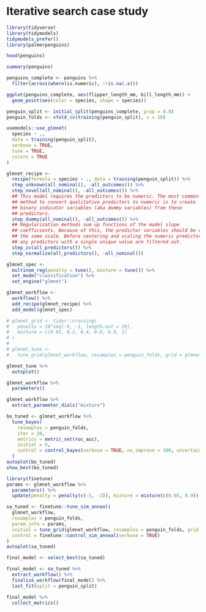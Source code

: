 # Iterative search case study

```r
library(tidyverse)
library(tidymodels)
tidymodels_prefer()
library(palmerpenguins)
```

```r
head(penguins)

summary(penguins)

penguins_complete <- penguins %>% 
  filter(across(where(is.numeric), ~!is.na(.x)))

ggplot(penguins_complete, aes(flipper_length_mm, bill_length_mm)) + 
  geom_point(aes(color = species, shape = species))
```

```r
penguin_split <- initial_split(penguins_complete, prop = 0.8)
penguin_folds <- vfold_cv(training(penguin_split), v = 10)
```

```r
usemodels::use_glmnet(
  species ~ .,
  data = training(penguin_split),
  verbose = TRUE,
  tune = TRUE,
  colors = TRUE
)
```

```r
glmnet_recipe <- 
  recipe(formula = species ~ ., data = training(penguin_split)) %>% 
  step_unknown(all_nominal(), -all_outcomes()) %>% 
  step_novel(all_nominal(), -all_outcomes()) %>% 
  ## This model requires the predictors to be numeric. The most common 
  ## method to convert qualitative predictors to numeric is to create 
  ## binary indicator variables (aka dummy variables) from these 
  ## predictors. 
  step_dummy(all_nominal(), -all_outcomes()) %>% 
  ## Regularization methods sum up functions of the model slope 
  ## coefficients. Because of this, the predictor variables should be on 
  ## the same scale. Before centering and scaling the numeric predictors, 
  ## any predictors with a single unique value are filtered out. 
  step_zv(all_predictors()) %>% 
  step_normalize(all_predictors(), -all_nominal()) 

glmnet_spec <- 
  multinom_reg(penalty = tune(), mixture = tune()) %>% 
  set_mode("classification") %>% 
  set_engine("glmnet") 

glmnet_workflow <- 
  workflow() %>% 
  add_recipe(glmnet_recipe) %>% 
  add_model(glmnet_spec) 

# glmnet_grid <- tidyr::crossing(
#   penalty = 10^seq(-6, -1, length.out = 20),
#   mixture = c(0.05, 0.2, 0.4, 0.6, 0.8, 1)
# ) 
# 
# glmnet_tune <- 
#   tune_grid(glmnet_workflow, resamples = penguin_folds, grid = glmnet_grid)
```

```r
glmnet_tune %>% 
  autoplot()
```
```r
glmnet_workflow %>% 
  parameters()

glmnet_workflow %>% 
  extract_parameter_dials("mixture")

bo_tuned <- glmnet_workflow %>% 
  tune_bayes(
    resamples = penguin_folds,
    iter = 20,
    metrics = metric_set(roc_auc),
    initial = 5,
    control = control_bayes(verbose = TRUE, no_improve = 100, uncertain = 3)
  )
autoplot(bo_tuned)
show_best(bo_tuned)
```

```r
library(finetune)
params <- glmnet_workflow %>% 
  parameters() %>% 
  update(penalty = penalty(c(-5, -2)), mixture = mixture(c(0.05, 0.9)))

sa_tuned <- finetune::tune_sim_anneal(
  glmnet_workflow,
  resamples = penguin_folds,
  param_info = params,
  initial = tune_grid(glmnet_workflow, resamples = penguin_folds, grid = 4),
  control = finetune::control_sim_anneal(verbose = TRUE)
)
autoplot(sa_tuned)
```

```r
final_model <- select_best(sa_tuned)

final_model <- sa_tuned %>% 
  extract_workflow() %>% 
  finalize_workflow(final_model) %>% 
  last_fit(split = penguin_split) 

final_model %>% 
  collect_metrics()
```


